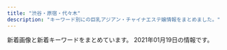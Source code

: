 ```yaml
---
title: "渋谷・原宿・代々木"
description: "キーワード別にの巨乳アジアン・チャイナエステ嬢情報をまとめました。"
---
```


新着画像と新着キーワードをまとめています。
2021年01月19日の情報です。

<DmmAffiliateIns />
<KeywordTable
  shops={
    [
    {
        "img_links": [
            "http://kokoronosato.tyo.cm/images/room4.jpg",
            "http://kokoronosato.tyo.cm/photos/sites/15/2020/08/2020082205444661.jpg",
            "http://kokoronosato.tyo.cm/images/themes/pink/s_pickup.png",
            "http://kokoronosato.tyo.cm/link/88x31b.jpg",
            "http://kokoronosato.tyo.cm/images/themes/pink/r3.jpg",
            "http://kokoronosato.tyo.cm/images/themes/pink/mobile.jpg",
            "http://kokoronosato.tyo.cm/link/esthelove88-31.jpg",
            "http://kokoronosato.tyo.cm/link/8831.jpg",
            "http://kokoronosato.tyo.cm/images/themes/pink/no2.png",
            "http://kokoronosato.tyo.cm/images/themes/pink/s_link.png",
            "http://kokoronosato.tyo.cm/images/room3.jpg",
            "http://kokoronosato.tyo.cm/photos/sites/15/2020/08/2020082205443766.jpg",
            "http://kokoronosato.tyo.cm/link/walker88.jpg",
            "http://kokoronosato.tyo.cm/photos/sites/15/2020/08/2020082205444313.jpg",
            "http://kokoronosato.tyo.cm/images/themes/pink/s_staff.png",
            "http://menlog.net/link/menlog8831.jpg",
            "http://kokoronosato.tyo.cm/images/themes/pink/s_newface.png",
            "http://kokoronosato.tyo.cm/images/room2.jpg",
            "http://kokoronosato.tyo.cm/photos/sites/15/2019/07/2019072809450776.jpg",
            "http://kokoronosato.tyo.cm/images/room1.jpg",
            "http://kokoronosato.tyo.cm/photos/sites/15/2019/07/2019072809465934.jpg",
            "http://kokoronosato.tyo.cm/link/massage-de_88_31.jpg",
            "http://kokoronosato.tyo.cm/link/e0016.jpg",
            "http://kokoronosato.tyo.cm/images/themes/pink/no1.png",
            "http://kokoronosato.tyo.cm/photos/sites/15/2020/08/2020082203150030.jpg",
            "http://kokoronosato.tyo.cm/photos/sites/15/2019/07/2019072809470568.jpg",
            "http://kokoronosato.tyo.cm/photos/sites/15/2020/08/2020082203135850.jpg",
            "http://kokoronosato.tyo.cm/photos/sites/15/2019/07/2019072809445954.jpg",
            "http://kokoronosato.tyo.cm/images/themes/pink/s_news.png",
            "http://kokoronosato.tyo.cm/images/themes/pink/s_ranking.png",
            "http://kokoronosato.tyo.cm/images/themes/pink/line.png"
        ],
        "url": "http://kokoronosato.tyo.cm/",
        "station": "JR\u6e0b\u8c37\u99c5\u6771\u53e3",
        "keywords": {
            "87": 8,
            "D": 24,
            "85": 4,
            "83": 4,
            "C": 19,
            "86": 12
        },
        "name": "\u68ee\u306e\u9999"
    },
    {
        "name": "\u30b9\u30ef\u30f3",
        "img_links": [
            "http://www.e-god.work/images/1.jpg",
            "http://www.e-god.work/images/line.png",
            "http://www.e-god.work/images/news.jpg",
            "http://www.e-god.work/images/interior_t.jpg",
            "http://www.e-god.work/images/mobile.jpg",
            "http://www.e-god.work/img/zb.jpg",
            "http://www.e-god.work/images/ais.jpg",
            "http://www.e-god.work/images/head.jpg",
            "http://www.e-god.work/images/sys1.jpg",
            "http://www.e-god.work/images/sys2.jpg",
            "http://www.e-god.work/img/yuki1.jpg",
            "http://www.e-god.work/images/2.jpg",
            "http://www.e-god.work/img/koko1.jpg",
            "http://www.e-god.work/img/eri1.jpg",
            "http://www.e-god.work/img/koko2.jpg",
            "http://www.e-god.work/images/4.jpg",
            "http://www.e-god.work/images/tel.jpg",
            "http://www.e-god.work/images/staff_t.jpg",
            "http://www.e-god.work/images/info.jpg",
            "http://www.e-god.work/images/int1.jpg",
            "http://www.e-god.work/images/int2.jpg"
        ],
        "keywords": {},
        "url": "http://www.e-god.work/",
        "station": "JR\u6e0b\u8c37\u99c5\u30cf\u30c1\u516c\u53e3"
    },
    {
        "name": "\u30a2\u30a4\u30b7\u30f3",
        "keywords": {},
        "station": "JR\u6e0b\u8c37\u99c5",
        "url": "http://www.aixin.co.jp/",
        "img_links": [
            "http://www.aixin.co.jp/images/staff/mimi2/mimi2.png",
            "http://www.aixin.co.jp/images/staff/eri/eri.png",
            "http://www.aixin.co.jp/images/staff/mika2/1.png",
            "http://www.aixin.co.jp/images/staff/yuzu/yuzu.jpg",
            "http://www.aixin.co.jp/images/price/tokusen.jpg",
            "http://www.aixin.co.jp/images/staff/mika2/mika2.png",
            "http://www.aixin.co.jp/images/staff/ayaka/ayaka.jpg",
            "http://www.aixin.co.jp/images/staff/mika2/2.png",
            "http://www.aixin.co.jp/images/staff/aki/aki.png",
            "http://www.aixin.co.jp/images/staff/ran/ran.png",
            "http://www.aixin.co.jp/images/staff/yuzu/2.jpg",
            "http://www.aixin.co.jp/images/staff/ruri2/ruri2.png",
            "http://www.aixin.co.jp/images/costume/7.png",
            "http://www.aixin.co.jp/images/map/google.png",
            "http://www.aixin.co.jp/images/staff/haruka2/haruka2.png",
            "http://www.aixin.co.jp/images/staff/ruru2/2.jpg",
            "http://www.aixin.co.jp/images/costume/1.png",
            "http://www.aixin.co.jp/images/staff/ayaka/1.jpg",
            "http://www.aixin.co.jp/images/staff/miki/2.jpg",
            "http://www.aixin.co.jp/images/staff/chiemi/1.jpg",
            "http://www.aixin.co.jp/images/price/hirou.jpg",
            "http://www.aixin.co.jp/images/top_pic/top2.jpg",
            "http://www.aixin.co.jp/images/costume/6.png",
            "http://www.aixin.co.jp/images/staff/koko/koko.png",
            "http://www.aixin.co.jp/images/staff/mirai/mirai.png",
            "http://www.aixin.co.jp/images/staff/miya/1.jpg",
            "http://www.aixin.co.jp/images/staff/miya/miya.jpg",
            "http://www.aixin.co.jp/images/staff/akane/akane.png",
            "http://www.aixin.co.jp/images/staff/yui2/yui2.png",
            "http://www.aixin.co.jp/images/staff/ruru2/ruru2.jpg",
            "http://www.aixin.co.jp/images/staff/rara/rara.png",
            "http://www.aixin.co.jp/images/costume/2.png",
            "http://www.aixin.co.jp/images/price/long.jpg",
            "http://www.aixin.co.jp/images/staff/chiemi/chiemi.jpg",
            "http://www.aixin.co.jp/images/price/aroma.jpg",
            "http://www.aixin.co.jp/images/costume/3.png",
            "http://www.aixin.co.jp/images/wanted/wanted.png",
            "http://www.aixin.co.jp/images/staff/miharu/miharu.png",
            "http://www.aixin.co.jp/images/costume/4.png",
            "http://www.aixin.co.jp/images/staff/miki/miki.jpg",
            "http://www.aixin.co.jp/images/top/top.jpg"
        ]
    },
    {
        "name": "\u6953",
        "url": "http://www.kaede-es.club/",
        "keywords": {},
        "station": "JR\u4ee3\u3005\u6728\u99c5",
        "img_links": [
            "http://www.kaede-es.club/images/staff/neinei2.jpg",
            "http://www.kaede-es.club/psd/off32.jpg",
            "http://www.kaede-es.club/images/staff/2/momo.jpg",
            "http://www.kaede-es.club/images/staff/2/nana.jpg",
            "http://www.kaede-es.club/css/2.jpeg",
            "http://www.kaede-es.club/images/index-tiba_10.jpg",
            "http://www.kaede-es.club/images/staff/emi.jpg",
            "http://www.kaede-es.club/images/shop/DSC_0998-199x300.jpg",
            "http://www.kaede-es.club/images/index-tiba_09.jpg",
            "http://www.kaede-es.club/images/staff/2/miki.jpg",
            "http://www.kaede-es.club/images/nav/nav-sys.jpg",
            "http://www.kaede-es.club/psd/off2-1.jpg",
            "http://www.kaede-es.club/images/staff/miki.jpg",
            "http://www.kaede-es.club/images/staff/4/sati.jpg",
            "http://www.kaede-es.club/images/t-off-ico.jpg",
            "http://www.kaede-es.club/images/shop/DSC_0086-300x199.jpg",
            "http://www.kaede-es.club/images/index-tiba_13.jpg",
            "http://www.kaede-es.club/images/index-tiba_02.jpg",
            "http://www.kaede-es.club/images/staff/4/yuyu2.jpg",
            "http://www.kaede-es.club/images/nav/nav-job.jpg",
            "http://www.kaede-es.club/images/20200928173241.png",
            "http://www.kaede-es.club/images/staff/2/yume.png",
            "http://www.kaede-es.club/images/shop/DSC_0087-221x300.jpg",
            "http://www.kaede-es.club/images/index-tiba_04.jpg",
            "http://www.kaede-es.club/images/nav/nav-staff.jpg"
        ]
    },
    {
        "name": "\u6ce1\u6ce1\u30d5\u30a7\u30a2\u30ea\u30fc",
        "keywords": {
            "E": 2,
            "87": 5,
            "C": 17,
            "F": 1,
            "D": 4,
            "85": 4,
            "86": 3,
            "88": 5
        },
        "img_links": [
            "http://awaawa-fairy.work/sp/img/add.jpg",
            "http://awaawa-fairy.work/sp/img/pc.jpg",
            "http://awaawa-fairy.work/sp/img/mv.jpg",
            "http://awaawa-fairy.work/sp/img/tit.jpg",
            "http://awaawa-fairy.work/img/st018.png",
            "http://awaawa-fairy.work/img/sta28.png",
            "http://awaawa-fairy.work/img/sta27.png",
            "http://awaawa-fairy.work/img/st4.png",
            "http://awaawa-fairy.work/img/sta17.png",
            "http://awaawa-fairy.work/sp/img/line.jpg",
            "http://awaawa-fairy.work/sp/img/sta17.png",
            "http://awaawa-fairy.work/img/st29.png",
            "http://awaawa-fairy.work/img/st017.png",
            "http://awaawa-fairy.work/img/sta18.png",
            "http://awaawa-fairy.work/img/st22.png",
            "http://awaawa-fairy.work/img/st15.png",
            "http://awaawa-fairy.work/sp/img/t-r.jpg",
            "http://awaawa-fairy.work/sp/img/info.jpg",
            "http://awaawa-fairy.work/sp/img/time.jpg",
            "http://awaawa-fairy.work/img/sta15.png",
            "http://awaawa-fairy.work/sp/img/sta18.png",
            "http://awaawa-fairy.work/sp/img/t-o.jpg",
            "http://awaawa-fairy.work/sp/img/p-27.png",
            "http://awaawa-fairy.work/img/nos.png",
            "http://awaawa-fairy.work/sp/img/t-t.jpg",
            "http://awaawa-fairy.work/img/mo.png",
            "http://awaawa-fairy.work/img/st26.png",
            "http://awaawa-fairy.work/img/head.png",
            "http://awaawa-fairy.work/sp/img/sta26.png",
            "http://awaawa-fairy.work/sp/img/sta28.png",
            "http://awaawa-fairy.work/sp/img/t-s.jpg",
            "http://awaawa-fairy.work/img/sta22.png",
            "http://awaawa-fairy.work/sp/img/t-a.jpg",
            "http://awaawa-fairy.work/sp/img/sta27.png",
            "http://awaawa-fairy.work/sp/img/sys.jpg",
            "http://awaawa-fairy.work/img/sta29.png",
            "http://awaawa-fairy.work/sp/img/sta29.png",
            "http://awaawa-fairy.work/sp/img/sta22.png",
            "http://awaawa-fairy.work/img/st27.png",
            "http://awaawa-fairy.work/sp/img/p-26.png",
            "http://awaawa-fairy.work/sp/img/botton.jpg",
            "http://awaawa-fairy.work/sp/img/tel.jpg",
            "http://awaawa-fairy.work/sp/img/pic.jpg",
            "http://awaawa-fairy.work/img/sta26.png",
            "http://awaawa-fairy.work/sp/img/p-15.png",
            "http://awaawa-fairy.work/sp/img/p-29.png",
            "http://awaawa-fairy.work/img/bottom.png",
            "http://awaawa-fairy.work/img/st18.png",
            "http://awaawa-fairy.work/img/st17.png",
            "http://awaawa-fairy.work/sp/img/sta15.png",
            "http://awaawa-fairy.work/img/st28.png"
        ],
        "station": "JR\u6e0b\u8c37\u99c5\u897f\u53e3",
        "url": "http://awaawa-fairy.work/"
    },
    {
        "station": "JR\u6e0b\u8c37\u99c5\u897f\u53e3",
        "name": "\u6c34\u5929\u5bae",
        "keywords": {},
        "img_links": [
            "http://suitengu.me-es.com/images/index_04.jpg",
            "http://suitengu.me-es.com/girl/011.jpg",
            "http://suitengu.me-es.com/images/info.jpg",
            "http://suitengu.me-es.com/girl/08a.jpg",
            "http://suitengu.me-es.com/girl/013.jpg",
            "http://suitengu.me-es.com/images/index_03.jpg",
            "http://suitengu.me-es.com/images/01.jpg",
            "http://suitengu.me-es.com/images/index_10.jpg",
            "http://suitengu.me-es.com/images/index_09.jpg",
            "http://suitengu.me-es.com/images/rec_10.jpg",
            "http://suitengu.me-es.com/girl/05.jpg",
            "http://suitengu.me-es.com/girl/08.jpg",
            "http://suitengu.me-es.com/images/index_18.jpg",
            "http://suitengu.me-es.com/images/index_13.jpg",
            "http://suitengu.me-es.com/girl/010.jpg",
            "http://suitengu.me-es.com/images/03.jpg",
            "http://suitengu.me-es.com/images/index_06.jpg",
            "http://suitengu.me-es.com/girl/07.jpg",
            "http://suitengu.me-es.com/girl/014.jpg",
            "http://suitengu.me-es.com/girl/01.jpg",
            "http://suitengu.me-es.com/images/staff_10.jpg",
            "http://suitengu.me-es.com/images/info_10.jpg",
            "http://suitengu.me-es.com/images/index_05.jpg",
            "http://suitengu.me-es.com/images/rec.jpg",
            "http://suitengu.me-es.com/girl/05a.jpg",
            "http://suitengu.me-es.com/images/index_14.jpg",
            "http://suitengu.me-es.com/images/index_08.jpg",
            "http://suitengu.me-es.com/images/index_07.jpg",
            "http://suitengu.me-es.com/images/02.jpg",
            "http://suitengu.me-es.com/girl/07a.jpg",
            "http://suitengu.me-es.com/images/index_01.jpg"
        ],
        "url": "http://suitengu.me-es.com/"
    },
    {
        "url": "http://angel.est.cm/",
        "station": "JR\u6e0b\u8c37\u99c5\u5bae\u76ca\u5742\u53e3",
        "img_links": [
            "http://angel.est.cm/photos/sites/23/2019/05/2019051010094748.jpg",
            "http://angel.est.cm/img/r3.jpg",
            "http://angel.est.cm/photos/sites/23/2018/10/2018100318475591.jpg",
            "http://angel.est.cm/photos/sites/23/2019/05/2019051010094797.jpg",
            "http://angel.est.cm/photos/sites/23/2019/11/2019110102361631.jpg",
            "http://angel.est.cm/img/r2.jpg",
            "http://angel.est.cm/img/r4.jpg",
            "http://angel.est.cm/img/top.png",
            "http://angel.est.cm/photos/sites/23/2019/05/2019051010094759.jpg",
            "http://angel.est.cm/img/r1.jpg",
            "http://angel.est.cm/photos/sites/23/2016/08/staff2.jpg",
            "http://angel.est.cm/img/footer.png",
            "http://angel.est.cm/photos/sites/23/2019/05/2019051010094757.jpg"
        ],
        "name": "Angel",
        "keywords": {
            "87": 6,
            "D": 8,
            "88": 2,
            "86": 6,
            "E": 4,
            "C": 2
        }
    }
]
}
/>
<DmmAffiliateScript />
